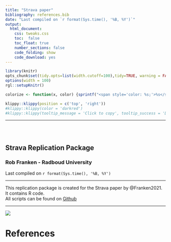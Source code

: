 ```yaml
---
title: "Strava paper"
bibliography: references.bib
date: "Last compiled on `r format(Sys.time(), '%B, %Y')`"
output: 
  html_document:
    css: tweaks.css
    toc:  false
    toc_float: true
    number_sections: false
    code_folding: show
    code_download: yes
---
```


```r
library(knitr)
opts_chunk$set(tidy.opts=list(width.cutoff=100),tidy=TRUE, warning = FALSE, message = FALSE,comment = "#>", cache=TRUE, class.source=c("test"), class.output=c("test2"))
options(width = 100)
rgl::setupKnitr()

colorize <- function(x, color) {sprintf("<span style='color: %s;'>%s</span>", color, x) }

```

```r
klippy::klippy(position = c('top', 'right'))
#klippy::klippy(color = 'darkred')
#klippy::klippy(tooltip_message = 'Click to copy', tooltip_success = 'Done')
```



----

<div class="row" style="padding-top: 30px;">
<div class="col-sm-6">

# **Strava Replication Package**
### Rob Franken - Radboud University
Last compiled on `r format(Sys.time(), '%B, %Y')`

----
  
  
This replication package is created for the Strava paper by @Franken2021. It contains R code.       
All scripts can be found on [Github](https://github.com/robfranken/Strava)
  
  
----

</div>
<div class="col-sm-6">

![](images/logo.png)
</a>
</div>


# References
